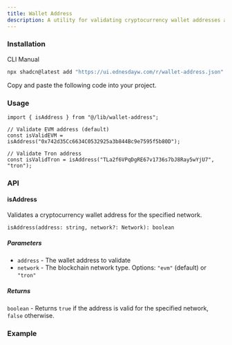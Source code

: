 ```yaml
---
title: Wallet Address
description: A utility for validating cryptocurrency wallet addresses across different networks.
---
```


### Installation
<Tabs defaultValue="cli">

<TabsList>
  <TabsTrigger value="cli">CLI</TabsTrigger>
  <TabsTrigger value="manual">Manual</TabsTrigger>
</TabsList>

<TabsContent value="cli">

```bash
npx shadcn@latest add "https://ui.ednesdayw.com/r/wallet-address.json"
```

</TabsContent>

<TabsContent value="manual">

<Steps>

<Step>Copy and paste the following code into your project.</Step>

<ComponentSource name="wallet-address" />

</Steps>

</TabsContent>

</Tabs>

### Usage

```tsx
import { isAddress } from "@/lib/wallet-address";

// Validate EVM address (default)
const isValidEVM = isAddress("0x742d35Cc6634C0532925a3b844Bc9e7595f5b80D");

// Validate Tron address
const isValidTron = isAddress("TLa2f6VPqDgRE67v1736s7bJ8Ray5wYjU7", "tron");
```

### API

#### isAddress

Validates a cryptocurrency wallet address for the specified network.

```tsx
isAddress(address: string, network?: Network): boolean
```

##### Parameters

- `address` - The wallet address to validate
- `network` - The blockchain network type. Options: `"evm"` (default) or `"tron"`

##### Returns

`boolean` - Returns `true` if the address is valid for the specified network, `false` otherwise.

### Example

<ComponentPreview name="wallet-address-validation" />